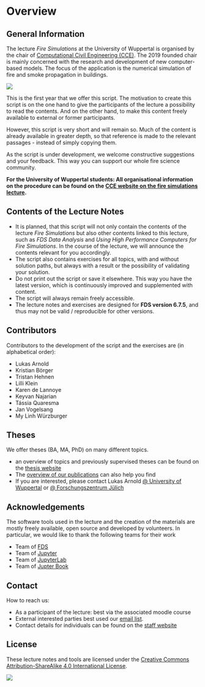 # Overview {.unnumbered}


## General Information

The lecture *Fire Simulations* at the University of Wuppertal is organised by the chair of [Computational Civil Engineering (CCE)](https://cce.uni-wuppertal.de/). The 2019 founded chair is mainly concerned with the research and development of new computer-based models. The focus of the application is the numerical simulation of fire and smoke propagation in buildings.  

![](./content/00_overview/figs/fire_banner.png)

This is the first year that we offer this script. The motivation to create this script is on the one hand to give the participants of the lecture a possibility to read the contents. And on the other hand, to make this content freely available to external or former participants.

However, this script is very short and will remain so. Much of the content is already available in greater depth, so that reference is made to the relevant passages - instead of simply copying them.  

As the script is under development, we welcome constructive suggestions and your feedback. This way you can support our whole fire science community.

**For the University of Wuppertal students: All organisational information on the procedure can be found on the [CCE website on the fire simulations lecture](https://cce.uni-wuppertal.de/de/lehre/numerische-brandsimulationen.html).**

## Contents of the Lecture Notes

* It is planned, that this script will not only contain the contents of the lecture *Fire Simulations* but also other contents linked to this lecture, such as *FDS Data Analysis* and *Using High Performance Computers for Fire Simulations*. In the course of the lecture, we will announce the contents relevant for you accordingly.
* The script also contains exercises for all topics, with and without solution paths, but always with a result or the possibility of validating your solution.
* Do not print out the script or save it elsewhere. This way you have the latest version, which is continuously improved and supplemented with content.
* The script will always remain freely accessible.
* The lecture notes and exercises are designed for **FDS version 6.7.5**, and thus may not be valid / reproducible for other versions.

## Contributors

Contributors to the development of the script and the exercises are (in alphabetical order):

* Lukas Arnold
* Kristian Börger
* Tristan Hehnen
* Lilli Klein
* Karen de Lannoye
* Keyvan Najarian
* Tássia Quaresma
* Jan Vogelsang
* My Linh Würzburger


## Theses

We offer theses (BA, MA, PhD) on many different topics.

* an overview of topics and previously supervised theses can be found on the [thesis website](https://cce.uni-wuppertal.de/en/theses/)
* The [overview of our publications](https://cce.uni-wuppertal.de/en/research/) can also help you find
* If you are interested, please contact Lukas Arnold [@ University of Wuppertal](https://cce.uni-wuppertal.de/en/team/) or [@ Forschungszentrum Jülich](https://www.fz-juelich.de/ias/ias-7/EN/AboutUs/Staff/Current/Arnold_Lukas/main.html)

## Acknowledgements

The software tools used in the lecture and the creation of the materials are mostly freely available, open source and developed by volunteers. In particular, we would like to thank the following teams for their work

* Team of [FDS](https://github.com/firemodels/fds)
* Team of [Jupyter](https://github.com/jupyter/jupyter)
* Team of [JupyterLab](https://github.com/jupyterlab)
* Team of [Jupter Book](https://github.com/jupyter/jupyter-book)


## Contact

How to reach us:

* As a participant of the lecture: best via the associated moodle course
* External interested parties best used our <a href="mailto:cce@lists.uni-wuppertal.de">email list</a>.
* Contact details for individuals can be found on the [staff website](https://cce.uni-wuppertal.de/en/team/)


## License

These lecture notes and tools are licensed under the
[Creative Commons Attribution-ShareAlike 4.0 International License](http://creativecommons.org/licenses/by-sa/4.0/).

<img src='https://mirrors.creativecommons.org/presskit/buttons/88x31/svg/by-sa.svg' />